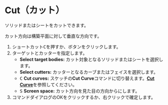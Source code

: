
# Cut（カット）

<Reference shortcut="C" command="Cut" button="コマンドバー左" />

ソリッドまたはシートをカットできます。

<Callout type="info">カット方向は構築平面に対して垂直な方向です。</Callout>

1. ショートカット<kbd>C</kbd>を押すか、ボタン<ButtonIcon type="button-cut" />をクリックします。
2. ターゲットとカッターを指定します。
   - **Select target bodies:** カット対象となるソリッドまたはシートを選択します。
   - **Select cutters:** カッターとなるカーブまたはフェイスを選択します。
   - <kbd>C</kbd> **Cut curves:** スケッチの**Cut Curve**コマンドに切り替えます。[**Cut Curve**](../sketch/cut-curve)を参照してください。
   - <kbd>S</kbd> **Screen space:** カット方向を見た目の方向からにします。
3. コマンドダイアログのOKをクリックするか、右クリックで確定します。




